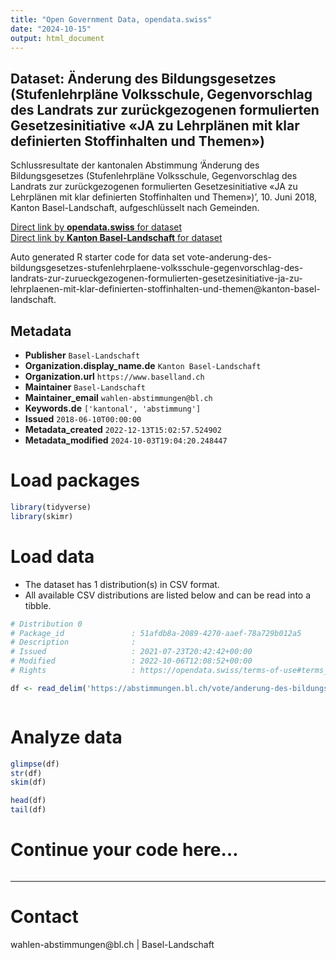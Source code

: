 ```yaml
---
title: "Open Government Data, opendata.swiss"
date: "2024-10-15"
output: html_document
---
```


## Dataset: Änderung des Bildungsgesetzes (Stufenlehrpläne Volksschule, Gegenvorschlag des Landrats zur zurückgezogenen formulierten Gesetzesinitiative «JA zu Lehrplänen mit klar definierten Stoffinhalten und Themen»)

Schlussresultate der kantonalen Abstimmung 'Änderung des Bildungsgesetzes (Stufenlehrpläne Volksschule, Gegenvorschlag des Landrats zur zurückgezogenen formulierten Gesetzesinitiative «JA zu Lehrplänen mit klar definierten Stoffinhalten und Themen») ', 10. Juni 2018, Kanton Basel-Landschaft, aufgeschlüsselt nach Gemeinden.

[Direct link by **opendata.swiss** for dataset](https://opendata.swiss/de/dataset/anderung-des-bildungsgesetzes-stufenlehrplane-volksschule-gegenvorschlag-des-landrats-zur-zuruc)<br>
[Direct link by **Kanton Basel-Landschaft** for dataset](https://abstimmungen.bl.ch/vote/anderung-des-bildungsgesetzes-stufenlehrplaene-volksschule-gegenvorschlag-des-landrats-zur-zurueckgezogenen-formulierten-gesetzesinitiative-ja-zu-lehrplaenen-mit-klar-definierten-stoffinhalten-und-themen/data)

Auto generated R starter code for data set vote-anderung-des-bildungsgesetzes-stufenlehrplaene-volksschule-gegenvorschlag-des-landrats-zur-zurueckgezogenen-formulierten-gesetzesinitiative-ja-zu-lehrplaenen-mit-klar-definierten-stoffinhalten-und-themen@kanton-basel-landschaft.

## Metadata

- **Publisher** `Basel-Landschaft`
- **Organization.display_name.de** `Kanton Basel-Landschaft`
- **Organization.url** `https://www.baselland.ch`
- **Maintainer** `Basel-Landschaft`
- **Maintainer_email** `wahlen-abstimmungen@bl.ch`
- **Keywords.de** `['kantonal', 'abstimmung']`
- **Issued** `2018-06-10T00:00:00`
- **Metadata_created** `2022-12-13T15:02:57.524902`
- **Metadata_modified** `2024-10-03T19:04:20.248447`


# Load packages

```r

library(tidyverse)
library(skimr)

```

# Load data

-   The dataset has 1 distribution(s) in CSV format.
-   All available CSV distributions are listed below and can be read into a tibble.

```r

# Distribution 0
# Package_id               : 51afdb8a-2089-4270-aaef-78a729b012a5
# Description              : 
# Issued                   : 2021-07-23T20:42:42+00:00
# Modified                 : 2022-10-06T12:08:52+00:00
# Rights                   : https://opendata.swiss/terms-of-use#terms_by

df <- read_delim('https://abstimmungen.bl.ch/vote/anderung-des-bildungsgesetzes-stufenlehrplaene-volksschule-gegenvorschlag-des-landrats-zur-zurueckgezogenen-formulierten-gesetzesinitiative-ja-zu-lehrplaenen-mit-klar-definierten-stoffinhalten-und-themen/data-csv')



```

# Analyze data

```r

glimpse(df)
str(df)
skim(df)

head(df)
tail(df)

```

# Continue your code here...

```r

```

------------------------------------------------------------------------

# Contact

wahlen-abstimmungen@bl.ch | Basel-Landschaft
